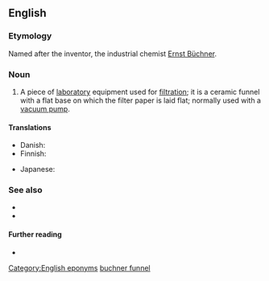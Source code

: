 ==English==

===Etymology===
Named after the inventor, the industrial chemist [[w:Ernst Büchner|Ernst Büchner]].

===Noun===
{{en-noun}}

# {{lb|en|chemistry}} A piece of [[laboratory]] equipment used for [[filtration]]; it is a ceramic funnel with a flat base on which the filter paper is laid flat; normally used with a [[vacuum pump]].

====Translations====
{{trans-top|a piece of laboratory equipment used in filtration}}
* Danish: {{t|da|büchnertragt|c}}
* Finnish: {{t|fi|büchnersuppilo}}
{{trans-mid}}
* Japanese: {{t|ja|ブフナー漏斗|tr=bufunā rōto|sc=Jpan}}
{{trans-bottom}}

===See also===
* {{l|en|Büchner flask}}
* {{l|en|Hirsch funnel}}

====Further reading====
* {{pedialite}}

[[Category:English eponyms]]
[[Category:English terms spelled with Ü|buchner funnel]]
